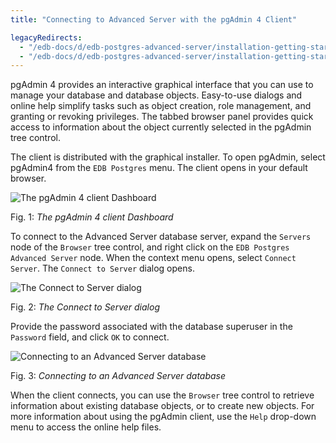```yaml
---
title: "Connecting to Advanced Server with the pgAdmin 4 Client"

legacyRedirects:
  - "/edb-docs/d/edb-postgres-advanced-server/installation-getting-started/installation-guide-for-windows/13/connecting_to_advanced_server_with_the_pgadmin_4_client.html"
  - "/edb-docs/d/edb-postgres-advanced-server/installation-getting-started/installation-guide-for-windows/latest/connecting_to_advanced_server_with_the_pgadmin_4_client.html"
---
```


<div id="connecting_to_advanced_server_with_the_pgadmin_4_client" class="registered_link"></div>

pgAdmin 4 provides an interactive graphical interface that you can use to manage your database and database objects. Easy-to-use dialogs and online help simplify tasks such as object creation, role management, and granting or revoking privileges. The tabbed browser panel provides quick access to information about the object currently selected in the pgAdmin tree control.

The client is distributed with the graphical installer. To open pgAdmin, select pgAdmin4 from the `EDB Postgres` menu. The client opens in your default browser.

![The pgAdmin 4 client Dashboard](images/pgadmin4_client_dashboard.png)

Fig. 1: *The pgAdmin 4 client Dashboard*

To connect to the Advanced Server database server, expand the `Servers` node of the `Browser` tree control, and right click on the `EDB Postgres Advanced Server` node. When the context menu opens, select `Connect Server`. The `Connect to Server` dialog opens.

![The Connect to Server dialog](images/connecting_server.png)

Fig. 2: *The Connect to Server dialog*

Provide the password associated with the database superuser in the `Password` field, and click `OK` to connect.

![Connecting to an Advanced Server database](images/connecting_to_advanced_server_database.png)

Fig. 3: *Connecting to an Advanced Server database*

When the client connects, you can use the `Browser` tree control to retrieve information about existing database objects, or to create new objects. For more information about using the pgAdmin client, use the `Help` drop-down menu to access the online help files.
